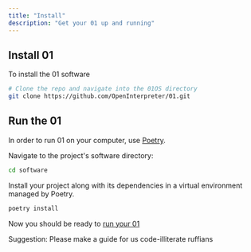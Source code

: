 ```yaml
---
title: "Install"
description: "Get your 01 up and running"
---
```


## Install 01

To install the 01 software

```bash
# Clone the repo and navigate into the 01OS directory
git clone https://github.com/OpenInterpreter/01.git
```

## Run the 01

In order to run 01 on your computer, use [Poetry](https://python-poetry.org/docs/#installing-with-the-official-installer).

Navigate to the project's software directory:

```bash
cd software
```

Install your project along with its dependencies in a virtual environment managed by Poetry.

```bash
poetry install
```

Now you should be ready to [run your 01](/software/run)

Suggestion: Please make a guide for us code-illiterate ruffians
